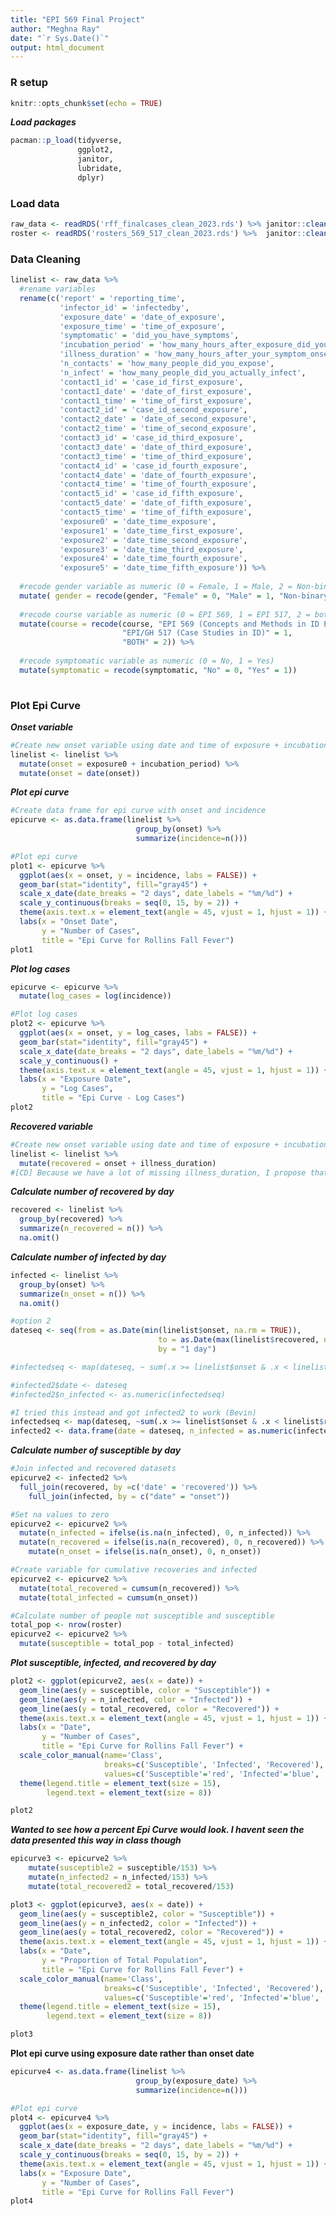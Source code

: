 ```yaml
---
title: "EPI 569 Final Project"
author: "Meghna Ray"
date: "`r Sys.Date()`"
output: html_document
---
```


### R setup 

```r
knitr::opts_chunk$set(echo = TRUE)
```

***Load packages***
```r
pacman::p_load(tidyverse, 
               ggplot2,
               janitor,
               lubridate,
               dplyr)
```

### Load data
```r
raw_data <- readRDS('rff_finalcases_clean_2023.rds') %>% janitor::clean_names()
roster <- readRDS('rosters_569_517_clean_2023.rds') %>%  janitor::clean_names()
```

### Data Cleaning 
```r
linelist <- raw_data %>% 
  #rename variables 
  rename(c('report' = 'reporting_time',
           'infector_id' = 'infectedby',
           'exposure_date' = 'date_of_exposure',
           'exposure_time' = 'time_of_exposure',
           'symptomatic' = 'did_you_have_symptoms',
           'incubation_period' = 'how_many_hours_after_exposure_did_you_develop_symptoms',
           'illness_duration' = 'how_many_hours_after_your_symptom_onset_did_you_feel_better',
           'n_contacts' = 'how_many_people_did_you_expose',
           'n_infect' = 'how_many_people_did_you_actually_infect',
           'contact1_id' = 'case_id_first_exposure',
           'contact1_date' = 'date_of_first_exposure',
           'contact1_time' = 'time_of_first_exposure',
           'contact2_id' = 'case_id_second_exposure',
           'contact2_date' = 'date_of_second_exposure',
           'contact2_time' = 'time_of_second_exposure',
           'contact3_id' = 'case_id_third_exposure',
           'contact3_date' = 'date_of_third_exposure',
           'contact3_time' = 'time_of_third_exposure',
           'contact4_id' = 'case_id_fourth_exposure',
           'contact4_date' = 'date_of_fourth_exposure',
           'contact4_time' = 'time_of_fourth_exposure',
           'contact5_id' = 'case_id_fifth_exposure',
           'contact5_date' = 'date_of_fifth_exposure',
           'contact5_time' = 'time_of_fifth_exposure',
           'exposure0' = 'date_time_exposure',
           'exposure1' = 'date_time_first_exposure',
           'exposure2' = 'date_time_second_exposure',
           'exposure3' = 'date_time_third_exposure',
           'exposure4' = 'date_time_fourth_exposure',
           'exposure5' = 'date_time_fifth_exposure')) %>% 
  
  #recode gender variable as numeric (0 = Female, 1 = Male, 2 = Non-binary)
  mutate( gender = recode(gender, "Female" = 0, "Male" = 1, "Non-binary" = 2)) %>% 
  
  #recode course variable as numeric (0 = EPI 569, 1 = EPI 517, 2 = both)
  mutate(course = recode(course, "EPI 569 (Concepts and Methods in ID EPI)" = 0, 
                         "EPI/GH 517 (Case Studies in ID)" = 1,
                         "BOTH" = 2)) %>% 
  
  #recode symptomatic variable as numeric (0 = No, 1 = Yes)
  mutate(symptomatic = recode(symptomatic, "No" = 0, "Yes" = 1))
  
```


### Plot Epi Curve

***Onset variable***
```r
#Create new onset variable using date and time of exposure + incubation period 
linelist <- linelist %>% 
  mutate(onset = exposure0 + incubation_period) %>% 
  mutate(onset = date(onset))
```

***Plot epi curve***
```r
#Create data frame for epi curve with onset and incidence
epicurve <- as.data.frame(linelist %>% 
                            group_by(onset) %>%
                            summarize(incidence=n()))

#Plot epi curve 
plot1 <- epicurve %>% 
  ggplot(aes(x = onset, y = incidence, labs = FALSE)) + 
  geom_bar(stat="identity", fill="gray45") +
  scale_x_date(date_breaks = "2 days", date_labels = "%m/%d") +
  scale_y_continuous(breaks = seq(0, 15, by = 2)) +
  theme(axis.text.x = element_text(angle = 45, vjust = 1, hjust = 1)) +
  labs(x = "Onset Date",
       y = "Number of Cases",
       title = "Epi Curve for Rollins Fall Fever")
plot1
```

***Plot log cases***
```r
epicurve <- epicurve %>% 
  mutate(log_cases = log(incidence))

#Plot log cases
plot2 <- epicurve %>% 
  ggplot(aes(x = onset, y = log_cases, labs = FALSE)) + 
  geom_bar(stat="identity", fill="gray45") +
  scale_x_date(date_breaks = "2 days", date_labels = "%m/%d") +
  scale_y_continuous() +
  theme(axis.text.x = element_text(angle = 45, vjust = 1, hjust = 1)) +
  labs(x = "Exposure Date",
       y = "Log Cases",
       title = "Epi Curve - Log Cases")
plot2
```

***Recovered variable***
```r
#Create new onset variable using date and time of exposure + incubation period 
linelist <- linelist %>% 
  mutate(recovered = onset + illness_duration)
#[CD] Because we have a lot of missing illness_duration, I propose that we impute this variable as the median illness duration (26 hours)
```

***Calculate number of recovered by day***
```r
recovered <- linelist %>% 
  group_by(recovered) %>% 
  summarize(n_recovered = n()) %>% 
  na.omit()
```

***Calculate number of infected by day***
```r
infected <- linelist %>% 
  group_by(onset) %>% 
  summarize(n_onset = n()) %>% 
  na.omit()

#option 2
dateseq <- seq(from = as.Date(min(linelist$onset, na.rm = TRUE)),
								 to = as.Date(max(linelist$recovered, na.rm = TRUE)),
								 by = "1 day")

#infectedseq <- map(dateseq, ~ sum(.x >= linelist$onset & .x < linelist$recovered, na.rm = TRUE))

#infected2$date <- dateseq
#infected2$n_infected <- as.numeric(infectedseq)

#I tried this instead and got infected2 to work (Bevin)
infectedseq <- map(dateseq, ~sum(.x >= linelist$onset & .x < linelist$recovered, na.rm = TRUE))
infected2 <- data.frame(date = dateseq, n_infected = as.numeric(infectedseq))
```

***Calculate number of susceptible by day***
```r

#Join infected and recovered datasets
epicurve2 <- infected2 %>% 
  full_join(recovered, by =c('date' = 'recovered')) %>% 
	full_join(infected, by = c("date" = "onset"))

#Set na values to zero 
epicurve2 <- epicurve2 %>% 
  mutate(n_infected = ifelse(is.na(n_infected), 0, n_infected)) %>% 
  mutate(n_recovered = ifelse(is.na(n_recovered), 0, n_recovered)) %>% 
	mutate(n_onset = ifelse(is.na(n_onset), 0, n_onset))

#Create variable for cumulative recoveries and infected
epicurve2 <- epicurve2 %>% 
  mutate(total_recovered = cumsum(n_recovered)) %>% 
  mutate(total_infected = cumsum(n_onset))

#Calculate number of people not susceptible and susceptible 
total_pop <- nrow(roster)
epicurve2 <- epicurve2 %>% 
  mutate(susceptible = total_pop - total_infected)
```

***Plot susceptible, infected, and recovered by day***
```r
plot2 <- ggplot(epicurve2, aes(x = date)) +
  geom_line(aes(y = susceptible, color = "Susceptible")) +
  geom_line(aes(y = n_infected, color = "Infected")) +
  geom_line(aes(y = total_recovered, color = "Recovered")) +
  theme(axis.text.x = element_text(angle = 45, vjust = 1, hjust = 1)) +
  labs(x = "Date",
       y = "Number of Cases",
       title = "Epi Curve for Rollins Fall Fever") +
  scale_color_manual(name='Class',
                     breaks=c('Susceptible', 'Infected', 'Recovered'),
                     values=c('Susceptible'='red', 'Infected'='blue', 'Recovered'='green')) +
  theme(legend.title = element_text(size = 15),
        legend.text = element_text(size = 8))

plot2
```

***Wanted to see how a percent Epi Curve would look. I havent seen the data presented this way in class though***
```r
epicurve3 <- epicurve2 %>% 
	mutate(susceptible2 = susceptible/153) %>% 
	mutate(n_infected2 = n_infected/153) %>% 
	mutate(total_recovered2 = total_recovered/153)

plot3 <- ggplot(epicurve3, aes(x = date)) +
  geom_line(aes(y = susceptible2, color = "Susceptible")) +
  geom_line(aes(y = n_infected2, color = "Infected")) +
  geom_line(aes(y = total_recovered2, color = "Recovered")) +
  theme(axis.text.x = element_text(angle = 45, vjust = 1, hjust = 1)) +
  labs(x = "Date",
       y = "Proportion of Total Population",
       title = "Epi Curve for Rollins Fall Fever") +
  scale_color_manual(name='Class',
                     breaks=c('Susceptible', 'Infected', 'Recovered'),
                     values=c('Susceptible'='red', 'Infected'='blue', 'Recovered'='green')) +
  theme(legend.title = element_text(size = 15),
        legend.text = element_text(size = 8))

plot3
```

**Plot epi curve using exposure date rather than onset date**
```r
epicurve4 <- as.data.frame(linelist %>% 
                            group_by(exposure_date) %>%
                            summarize(incidence=n()))

#Plot epi curve 
plot4 <- epicurve4 %>% 
  ggplot(aes(x = exposure_date, y = incidence, labs = FALSE)) + 
  geom_bar(stat="identity", fill="gray45") +
  scale_x_date(date_breaks = "2 days", date_labels = "%m/%d") +
  scale_y_continuous(breaks = seq(0, 15, by = 2)) +
  theme(axis.text.x = element_text(angle = 45, vjust = 1, hjust = 1)) +
  labs(x = "Exposure Date",
       y = "Number of Cases",
       title = "Epi Curve for Rollins Fall Fever")
plot4
```

